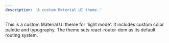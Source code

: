 ```yaml
---
description: 'A custom Material UI theme.'
---
```


This is a custom Material UI theme for 'light mode'. It includes custom color palette and typography.
The theme sets react-router-dom as its default routing system.
